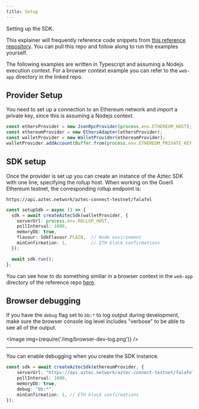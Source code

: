 ```yaml
---
title: Setup
---
```


Setting up the SDK.

This explainer will frequently reference code snippets from [this reference repository](https://github.com/critesjosh/aztec-sdk-starter). You can pull this repo and follow along to run the examples yourself.

The following examples are written in Typescript and assuming a Nodejs execution context. For a browser context example you can refer to the `web-app` directory in the linked repo.

## Provider Setup

You need to set up a connection to an Ethereum network and import a private key, since this is assuming a Nodejs context.

```ts title="/src/index.ts"
const ethersProvider = new JsonRpcProvider(process.env.ETHEREUM_HOST);
const ethereumProvider = new EthersAdapter(ethersProvider);
const walletProvider = new WalletProvider(ethereumProvider);
walletProvider.addAccount(Buffer.from(process.env.ETHEREUM_PRIVATE_KEY, "hex"));
```

## SDK setup

Once the provider is set up you can create an instance of the Aztec SDK with one line, specifying the rollup host. When working on the Goerli Ethereum testnet, the corresponding rollup endpoint is:

```shell
https://api.aztec.network/aztec-connect-testnet/falafel
```

```ts title="/src/index.ts"
const setupSdk = async () => {
  sdk = await createAztecSdk(walletProvider, {
    serverUrl: process.env.ROLLUP_HOST,
    pollInterval: 1000,
    memoryDb: true,
    flavour: SdkFlavour.PLAIN,  // Node environment
    minConfirmation: 1,         // ETH block confirmations
  });

  await sdk.run();
};
```

You can see how to do something similar in a browser context in the `web-app` directory of the reference repo [here](https://github.com/critesjosh/aztec-sdk-starter/blob/3abc0b24b0570198a7c5492f7de8d7f452c910fa/web-app/pages/index.tsx#L53).

## Browser debugging

If you have the `debug` flag set to `bb:*` to log output during development, make sure the browser console log level includes "verbose" to be able to see all of the output.

<Image img={require('/img/browser-dev-log.png')} />

---

You can enable debugging when you create the SDK instance.

```ts
const sdk = await createAztecSdk(ethereumProvider, {
    serverUrl: "https://api.aztec.network/aztec-connect-testnet/falafel", // goerli testnet
    pollInterval: 1000,
    memoryDb: true,
    debug: "bb:*",
    minConfirmation: 1, // ETH block confirmations
});
```
